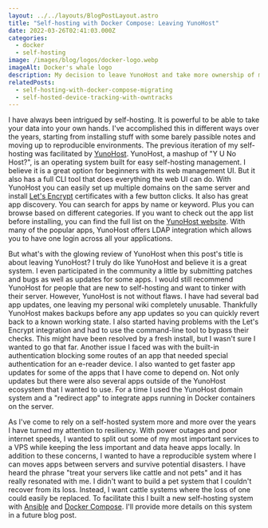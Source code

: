 ```yaml
---
layout: ../../layouts/BlogPostLayout.astro
title: "Self-hosting with Docker Compose: Leaving YunoHost"
date: 2022-03-26T02:41:03.000Z
categories:
  - docker
  - self-hosting
image: /images/blog/logos/docker-logo.webp
imageAlt: Docker's whale logo
description: My decision to leave YunoHost and take more ownership of my self-hosting setup.
relatedPosts:
  - self-hosting-with-docker-compose-migrating
  - self-hosted-device-tracking-with-owntracks
---
```


I have always been intrigued by self-hosting. It is powerful to be able to
take your data into your own hands. I've accomplished this in different ways
over the years, starting from installing stuff with some barely passible notes
and moving up to reproducible environments. The previous iteration of my self-hosting
was facilitated by [YunoHost](https://yunohost.org/). YunoHost, a mashup of
"Y U No Host?", is an operating system built for easy self-hosting management.
I believe it is a great option for beginners with its web management UI.
But it also has a full CLI tool that does everything the web UI can do.
With YunoHost you can easily set up multiple domains on the same server and install
[Let's Encrypt](https://letsencrypt.org/) certificates with a few button clicks.
It also has great app discovery. You can search for apps by name or keyword. Plus
you can browse based on different categories. If you want to check out the app
list before installing, you can find the full list on the [YunoHost website](https://apps.yunohost.org/catalog).
With many of the popular apps, YunoHost offers LDAP integration
which allows you to have one login across all your applications.

But what's with the glowing review of YunoHost when this post's title is about
leaving YunoHost? I truly do like YunoHost and believe it is a great system. I
even participated in the community a little by submitting patches and bugs as well as
updates for some apps. I would still recommend YunoHost for people that are new
to self-hosting and want to tinker with their server. However, YunoHost is not
without flaws. I have had several bad app updates, one leaving my personal wiki
completely unusable. Thankfully YunoHost makes backups before any app updates so
you can quickly revert back to a known working state. I also started having
problems with the Let's Encrypt integration and had to use the command-line tool
to bypass their checks. This might have been resolved by a fresh install, but I
wasn't sure I wanted to go that far. Another issue I faced was with the built-in
authentication blocking some routes of an app that needed special authentication
for an e-reader device. I also wanted to get faster app updates for some of the
apps that I have come to depend on. Not only updates but there were also several apps
outside of the YunoHost ecosystem that I wanted to use. For a time I used the
YunoHost domain system and a "redirect app" to integrate apps running in Docker
containers on the server.

<DigitalOceanAffiliate isSelfHosting />

As I've come to rely on a self-hosted system more and more over the years I have turned
my attention to resiliency. With power outages and poor internet speeds,
I wanted to split out some of my most important services to a VPS while keeping
the less important and data heave apps locally. In addition to these concerns,
I wanted to have a reproducible system where I can moves apps between servers
and survive potential disasters. I have heard the phrase "treat your servers like
cattle and not pets" and it has really resonated with me. I didn't want to build
a pet system that I couldn't recover from its loss. Instead, I want cattle systems
where the loss of one could easily be replaced. To facilitate this I built a
new self-hosting system with [Ansible](https://www.ansible.com/) and
[Docker Compose](https://docs.docker.com/compose/). I'll provide more details
on this system in a future blog post.
